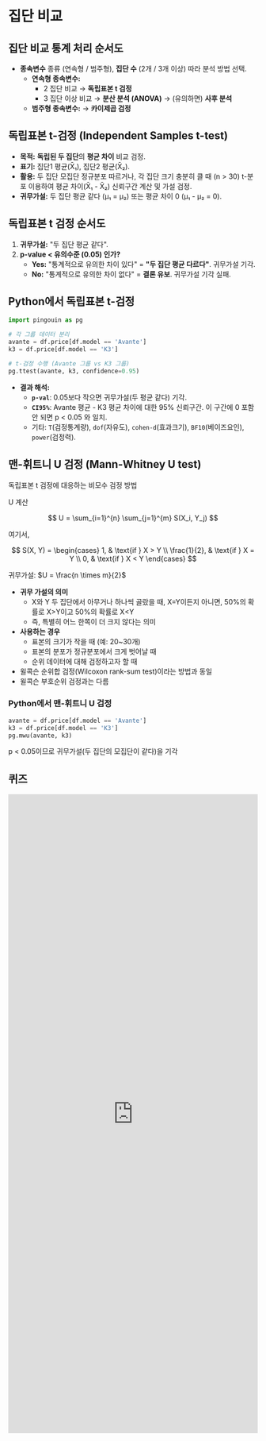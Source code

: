 # 집단 비교


## 집단 비교 통계 처리 순서도


*   **종속변수** 종류 (연속형 / 범주형), **집단 수** (2개 / 3개 이상) 따라 분석 방법 선택.
    *   **연속형 종속변수:**
        *   2 집단 비교 → **독립표본 t 검정**
        *   3 집단 이상 비교 → **분산 분석 (ANOVA)** → (유의하면) **사후 분석**
    *   **범주형 종속변수:** → **카이제곱 검정**

## 독립표본 t-검정 (Independent Samples t-test)

*   **목적:** **독립된 두 집단**의 **평균 차이** 비교 검정.
*   **표기:** 집단1 평균(X̄₁), 집단2 평균(X̄₂).
*   **활용:** 두 집단 모집단 정규분포 따르거나, 각 집단 크기 충분히 클 때 (n > 30) t-분포 이용하여 평균 차이(X̄₁ - X̄₂) 신뢰구간 계산 및 가설 검정.
*   **귀무가설:** 두 집단 평균 같다 (μ₁ = μ₂) 또는 평균 차이 0 (μ₁ - μ₂ = 0).

## 독립표본 t 검정 순서도


1.  **귀무가설:** "두 집단 평균 같다".
2.  **p-value < 유의수준 (0.05) 인가?**
    *   **Yes:** "통계적으로 유의한 차이 있다" = **"두 집단 평균 다르다"**. 귀무가설 기각.
    *   **No:** "통계적으로 유의한 차이 없다" = **결론 유보**. 귀무가설 기각 실패.

## Python에서 독립표본 t-검정

```python
import pingouin as pg

# 각 그룹 데이터 분리
avante = df.price[df.model == 'Avante']
k3 = df.price[df.model == 'K3']

# t-검정 수행 (Avante 그룹 vs K3 그룹)
pg.ttest(avante, k3, confidence=0.95)
```

*   **결과 해석:**
    *   **`p-val`**: 0.05보다 작으면 귀무가설(두 평균 같다) 기각.
    *   **`CI95%`**: Avante 평균 - K3 평균 차이에 대한 95% 신뢰구간. 이 구간에 0 포함 안 되면 p < 0.05 와 일치.
    *   기타: `T`(검정통계량), `dof`(자유도), `cohen-d`(효과크기), `BF10`(베이즈요인), `power`(검정력).

## 맨-휘트니 U 검정 (Mann-Whitney U test)

독립표본 t 검정에 대응하는 비모수 검정 방법

U 계산

$$
U = \sum_{i=1}^{n} \sum_{j=1}^{m} S(X_i, Y_j)
$$

여기서,

$$
S(X, Y) = 
\begin{cases} 1, & \text{if } X > Y \\ 
\frac{1}{2}, & \text{if } X = Y \\ 
0, & \text{if } X < Y \end{cases}
$$

귀무가설: $U = \frac{n  \times m}{2}$


  * **귀무 가설의 의미** 
      * X와 Y 두 집단에서 아무거나 하나씩 골랐을 때, X=Y이든지 아니면, 50%의 확률로 X\>Y이고 50%의 확률로 X\<Y
      * 즉, 특별히 어느 한쪽이 더 크지 않다는 의미
  * **사용하는 경우** 
      * 표본의 크기가 작을 때 (예: 20\~30개) 
      * 표본의 분포가 정규분포에서 크게 벗어날 때 
      * 순위 데이터에 대해 검정하고자 할 때 
  * 윌콕슨 순위합 검정(Wilcoxon rank-sum test)이라는 방법과 동일
  * 윌콕슨 부호순위 검정과는 다름

### Python에서 맨-휘트니 U 검정

```python
avante = df.price[df.model == 'Avante']
k3 = df.price[df.model == 'K3']
pg.mwu(avante, k3)
```

p \< 0.05이므로 귀무가설(두 집단의 모집단이 같다)을 기각

## 퀴즈

<iframe src="https://tally.so/embed/3jBayQ?alignLeft=1&hideTitle=1&transparentBackground=1&dynamicHeight=1" loading="lazy" width="100%" height="1287" frameborder="0" marginheight="0" marginwidth="0" title="통계(9) 두 집단의 비교"></iframe>